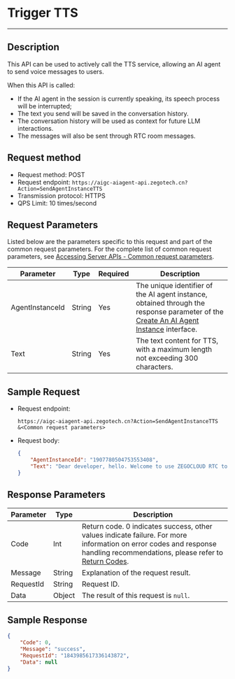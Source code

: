 # Trigger TTS

---

## Description

This API can be used to actively call the TTS service, allowing an AI agent to send voice messages to users.

When this API is called:
- If the AI agent in the session is currently speaking, its speech process will be interrupted;
- The text you send will be saved in the conversation history.
- The conversation history will be used as context for future LLM interactions.
- The messages will also be sent through RTC room messages.

## Request method

- Request method: POST
- Request endpoint: `https://aigc-aiagent-api.zegotech.cn?Action=SendAgentInstanceTTS`
- Transmission protocol: HTTPS
- QPS Limit: 10 times/second
## Request Parameters

Listed below are the parameters specific to this request and part of the common request parameters. For the complete list of common request parameters, see [Accessing Server APIs - Common request parameters](./../Accessing%20Server%20APIs.mdx#common-request-parameters).

| Parameter | Type | Required | Description |
|-----------|------|----------|-------------|
| AgentInstanceId | String | Yes | The unique identifier of the AI agent instance, obtained through the response parameter of the [Create An AI Agent Instance](./Create%20Agent%20instance.mdx) interface. |
| Text | String | Yes | The text content for TTS, with a maximum length not exceeding 300 characters. |

## Sample Request


- Request endpoint:
    ```https
    https://aigc-aiagent-api.zegotech.cn?Action=SendAgentInstanceTTS
    &<Common request parameters>
    ```

- Request body:

    ```json
    {
        "AgentInstanceId": "1907780504753553408",
        "Text": "Dear developer, hello. Welcome to use ZEGOCLOUD RTC to jointly build a real-time interactive world."
    }
    ```

## Response Parameters

| Parameter | Type | Description |
|-----------|------|-------------|
| Code | Int | Return code. 0 indicates success, other values indicate failure. For more information on error codes and response handling recommendations, please refer to [Return Codes](./../Return%20codes.mdx). |
| Message | String | Explanation of the request result. |
| RequestId | String | Request ID. |
| Data | Object | The result of this request is `null`. |
## Sample Response

```json
{
    "Code": 0,
    "Message": "success",
    "RequestId": "1843985617336143872",
    "Data": null
}
```


